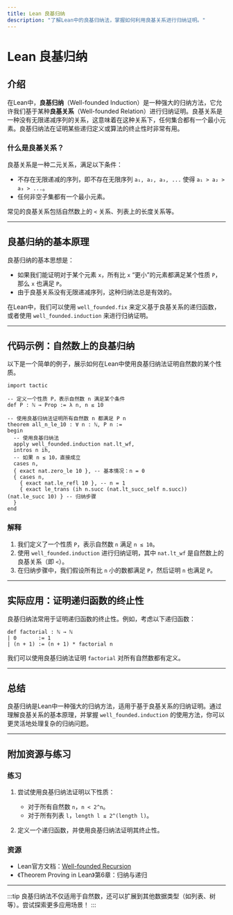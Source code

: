 ```yaml
---
title: Lean 良基归纳
description: "了解Lean中的良基归纳法，掌握如何利用良基关系进行归纳证明。"
---
```


# Lean 良基归纳

## 介绍

在Lean中，**良基归纳**（Well-founded Induction）是一种强大的归纳方法，它允许我们基于某种**良基关系**（Well-founded Relation）进行归纳证明。良基关系是一种没有无限递减序列的关系，这意味着在这种关系下，任何集合都有一个最小元素。良基归纳法在证明某些递归定义或算法的终止性时非常有用。

### 什么是良基关系？

良基关系是一种二元关系，满足以下条件：  
- 不存在无限递减的序列，即不存在无限序列 `a₁, a₂, a₃, ...` 使得 `a₁ > a₂ > a₃ > ...`。  
- 任何非空子集都有一个最小元素。

常见的良基关系包括自然数上的 `<` 关系、列表上的长度关系等。

---

## 良基归纳的基本原理

良基归纳的基本思想是：  
- 如果我们能证明对于某个元素 `x`，所有比 `x` “更小”的元素都满足某个性质 `P`，那么 `x` 也满足 `P`。  
- 由于良基关系没有无限递减序列，这种归纳法总是有效的。

在Lean中，我们可以使用 `well_founded.fix` 来定义基于良基关系的递归函数，或者使用 `well_founded.induction` 来进行归纳证明。

---

## 代码示例：自然数上的良基归纳

以下是一个简单的例子，展示如何在Lean中使用良基归纳法证明自然数的某个性质。

```lean
import tactic

-- 定义一个性质 P，表示自然数 n 满足某个条件
def P : ℕ → Prop := λ n, n ≤ 10

-- 使用良基归纳法证明所有自然数 n 都满足 P n
theorem all_n_le_10 : ∀ n : ℕ, P n :=
begin
  -- 使用良基归纳法
  apply well_founded.induction nat.lt_wf,
  intros n ih,
  -- 如果 n ≤ 10，直接成立
  cases n,
  { exact nat.zero_le 10 }, -- 基本情况：n = 0
  { cases n,
    { exact nat.le_refl 10 }, -- n = 1
    { exact le_trans (ih n.succ (nat.lt_succ_self n.succ)) (nat.le_succ 10) } -- 归纳步骤
  }
end
```

### 解释
1. 我们定义了一个性质 `P`，表示自然数 `n` 满足 `n ≤ 10`。  
2. 使用 `well_founded.induction` 进行归纳证明，其中 `nat.lt_wf` 是自然数上的良基关系（即 `<`）。  
3. 在归纳步骤中，我们假设所有比 `n` 小的数都满足 `P`，然后证明 `n` 也满足 `P`。

---

## 实际应用：证明递归函数的终止性

良基归纳法常用于证明递归函数的终止性。例如，考虑以下递归函数：

```lean
def factorial : ℕ → ℕ
| 0       := 1
| (n + 1) := (n + 1) * factorial n
```

我们可以使用良基归纳法证明 `factorial` 对所有自然数都有定义。

---

## 总结

良基归纳是Lean中一种强大的归纳方法，适用于基于良基关系的归纳证明。通过理解良基关系的基本原理，并掌握 `well_founded.induction` 的使用方法，你可以更灵活地处理复杂的归纳问题。

---

## 附加资源与练习

### 练习
1. 尝试使用良基归纳法证明以下性质：  
   - 对于所有自然数 `n`，`n < 2^n`。  
   - 对于所有列表 `l`，`length l ≤ 2^(length l)`。

2. 定义一个递归函数，并使用良基归纳法证明其终止性。

### 资源
- Lean官方文档：[Well-founded Recursion](https://leanprover.github.io/theorem_proving_in_lean/induction_and_recursion.html#well-founded-recursion)  
- 《Theorem Proving in Lean》第6章：归纳与递归

---

:::tip
良基归纳法不仅适用于自然数，还可以扩展到其他数据类型（如列表、树等）。尝试探索更多应用场景！
:::